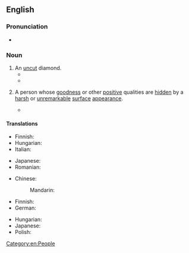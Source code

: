 ==English==

===Pronunciation===
* {{audio|en|en-au-diamond in the rough.ogg|Audio (AU)}}

===Noun===
{{en-noun|head=[[diamond]] [[in the rough]]|diamonds in the rough}}

# An [[uncut]] diamond.
#* {{quote-book|en|year=1922|title=The Moon Rock|author=Arthur J. Rees|authorlink=Arthur J. Rees|chapter=XXVIII|url=https://www.gutenberg.org/files/12509/12509-h/12509-h.htm|passage=They all wanted money, and they all wanted to get away from that God-forsaken hole. Diamonds they were after? Well, he could take them to a place at the other end of the world where there were enough '''diamonds in the rough''' to make them all rich for life.}}
#* {{quote-book|en|year=2009|author=Cindy Lasiter|title=Diamonds in the Rough|page=xi|pageurl=https://books.google.com/books?id=zBMoTw8oxnQC&pg=PR11&dq=%22diamond+in+the+rough%22&hl=&cd=58&source=gbs_api#v=onepage&q=%22diamond%20in%20the%20rough%22&f=false|publisher=Xulon Press|isbn=9781607912187|text=Often the inclusions can be cut out of a '''diamond in the rough'''. After seeing what shape and size best suits the rough diamond, the craftsman will begin to make his cuts.}}
# {{lb|en|figurative}} A person whose [[goodness]] or other [[positive]] qualities are [[hidden]] by a [[harsh]] or [[unremarkable]] [[surface]] [[appearance]].
#: {{ux|en|The auto mechanic is a '''diamond in the rough''', tough-talking, but honest, even generous.}}
#* {{quote-book|en|year=1848|chapter=XXV|title={{w|The Tenant of Wildfell Hall}}|author=Anne Brontë|authorlink=Anne Brontë|url=https://www.gutenberg.org/files/969/969-h/969-h.htm|passage=You must tell me, if you can, that Mr. Hattersley is better than he seems—that he is upright, honourable, and open-hearted—in fact, a perfect '''diamond in the rough'''.}}
#:{{syn|en|rough diamond}}

====Translations====
{{trans-top|uncut diamond}}
* Finnish: {{t|fi|raakatimantti}}
* Hungarian: {{t|hu|csiszolatlan gyémánt}}
* Italian: {{t|it|diamante grezzo|m}}
{{trans-mid}}
* Japanese: {{t|ja|原石|tr=genseki}}
* Romanian: {{t|ro|diamant brut|n}}
{{trans-bottom}}

{{trans-top|person with hidden qualities}}
* Chinese:
*: Mandarin: {{t|cmn|璞玉|tr=púyù}}
* Finnish: {{t+|fi|nallekarhu}} {{qualifier|of male only}}
* German: {{t|de|ungeschliffenes Juwel|n}}
{{trans-mid}}
* Hungarian: {{t|hu|csiszolatlan gyémánt}}
* Japanese: {{t|ja|原石|tr=genseki}}
* Polish: {{not used|pl}}
{{trans-bottom}}

[[Category:en:People]]